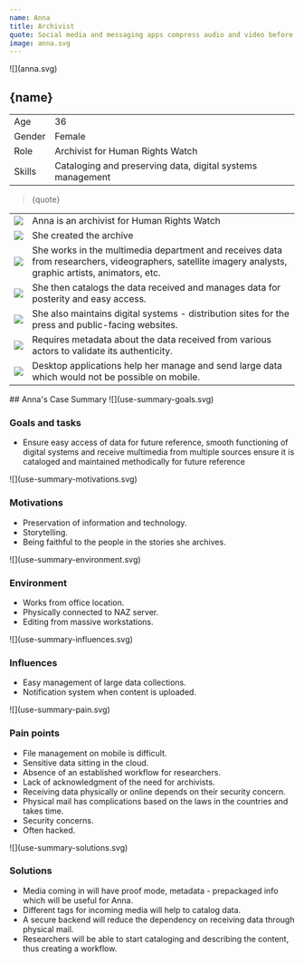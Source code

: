 ```yaml
---
name: Anna
title: Archivist
quote: Social media and messaging apps compress audio and video before upload, which is not an option for our work.
image: anna.svg
---
```



<ProfileSection>
![](anna.svg)

## **{name}**

|        |                                                            |
| ------ | ---------------------------------------------------------- |
| Age    | 36                                                         |
| Gender | Female                                                     |
| Role   | Archivist for Human Rights Watch                           |
| Skills | Cataloging and preserving data, digital systems management |

> {quote}

|                    |                                                                                                                                                        |
| ------------------ | ------------------------------------------------------------------------------------------------------------------------------------------------------ |
| ![](hrw.svg)       | Anna is an archivist for Human Rights Watch                                                                                                            |
| ![](folder.svg)    | She created the archive                                                                                                                                |
| ![](play.svg)      | She works in the multimedia department and receives data from researchers, videographers, satellite imagery analysts, graphic artists, animators, etc. |
| ![](hands.svg)     | She then catalogs the data received and manages data for posterity and easy access.                                                                    |
| ![](website.svg)   | She also maintains digital systems - distribution sites for the press and public-facing websites.                                                      |
| ![](checkmark.svg) | Requires metadata about the data received from various actors to validate its authenticity.                                                            |
| ![](squares.svg)   | Desktop applications help her manage and send large data which would not be possible on mobile.                                                        |

</ProfileSection>
<AchievementsSection>
## Anna's Case Summary

<AchievementItem>
![](use-summary-goals.svg)

### Goals and tasks

- Ensure easy access of data for future reference, smooth functioning of digital systems and receive multimedia from multiple sources ensure it is cataloged and maintained methodically for future reference

</AchievementItem>
<AchievementItem>
![](use-summary-motivations.svg)

### Motivations

- Preservation of information and technology. 
- Storytelling. 
- Being faithful to the people in the stories she archives.

</AchievementItem>
<AchievementItem>
![](use-summary-environment.svg)

### Environment

- Works from office location. 
- Physically connected to NAZ server. 
- Editing from massive workstations.

</AchievementItem>

<AchievementItem>
![](use-summary-influences.svg)

### Influences

- Easy management of large data collections. 
- Notification system when content is uploaded.

</AchievementItem>
<AchievementItem>
![](use-summary-pain.svg)

### Pain points

- File management on mobile is difficult. 
- Sensitive data sitting in the cloud. 
- Absence of an established workflow for researchers. 
- Lack of acknowledgment of the need for archivists. 
- Receiving data physically or online depends on their security concern. 
- Physical mail has complications based on the laws in the countries and takes time. 
- Security concerns. 
- Often hacked.

</AchievementItem>
<AchievementItem>
![](use-summary-solutions.svg)

### Solutions

- Media coming in will have proof mode, metadata - prepackaged info which will be useful for Anna. 
- Different tags for incoming media will help to catalog data. 
- A secure backend will reduce the dependency on receiving data through physical mail. 
- Researchers will be able to start cataloging and describing the content, thus creating a workflow.

</AchievementItem>
</AchievementsSection>
